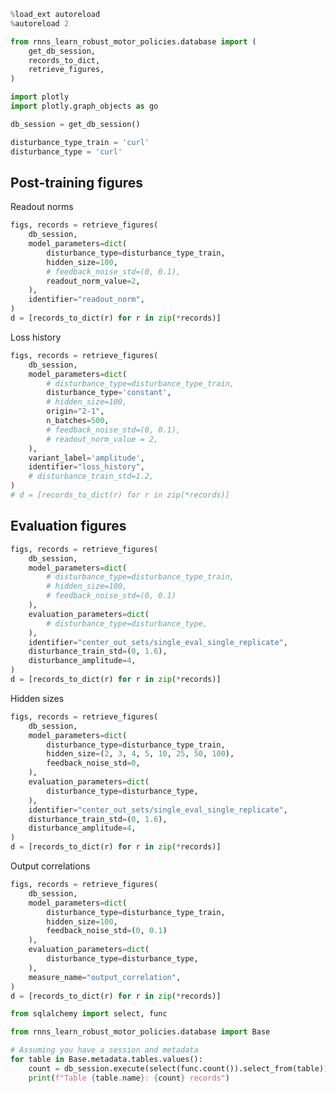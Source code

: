 
```python
%load_ext autoreload
%autoreload 2

from rnns_learn_robust_motor_policies.database import (
    get_db_session,
    records_to_dict,
    retrieve_figures,
)

import plotly 
import plotly.graph_objects as go
```


```python
db_session = get_db_session()
```

```python
disturbance_type_train = 'curl'
disturbance_type = 'curl'
```

## Post-training figures 

Readout norms

```python
figs, records = retrieve_figures(
    db_session,
    model_parameters=dict(
        disturbance_type=disturbance_type_train, 
        hidden_size=100, 
        # feedback_noise_std=(0, 0.1),
        readout_norm_value=2,
    ), 
    identifier="readout_norm", 
)
d = [records_to_dict(r) for r in zip(*records)]
```

Loss history

```python
figs, records = retrieve_figures(
    db_session,
    model_parameters=dict(
        # disturbance_type=disturbance_type_train, 
        disturbance_type='constant',
        # hidden_size=100, 
        origin="2-1",
        n_batches=500,
        # feedback_noise_std=(0, 0.1),
        # readout_norm_value = 2,
    ), 
    variant_label='amplitude',
    identifier="loss_history", 
    # disturbance_train_std=1.2,
)
# d = [records_to_dict(r) for r in zip(*records)]
```

## Evaluation figures

```python
figs, records = retrieve_figures(
    db_session,
    model_parameters=dict(
        # disturbance_type=disturbance_type_train, 
        # hidden_size=100, 
        # feedback_noise_std=(0, 0.1)
    ), 
    evaluation_parameters=dict(
        # disturbance_type=disturbance_type,
    ), 
    identifier="center_out_sets/single_eval_single_replicate", 
    disturbance_train_std=(0, 1.6),
    disturbance_amplitude=4,
)
d = [records_to_dict(r) for r in zip(*records)]
```

Hidden sizes

```python
figs, records = retrieve_figures(
    db_session,
    model_parameters=dict(
        disturbance_type=disturbance_type_train, 
        hidden_size=(2, 3, 4, 5, 10, 25, 50, 100), 
        feedback_noise_std=0,
    ), 
    evaluation_parameters=dict(
        disturbance_type=disturbance_type,
    ), 
    identifier="center_out_sets/single_eval_single_replicate", 
    disturbance_train_std=(0, 1.6),
    disturbance_amplitude=4,
)
d = [records_to_dict(r) for r in zip(*records)]
```



Output correlations

```python
figs, records = retrieve_figures(
    db_session,
    model_parameters=dict(
        disturbance_type=disturbance_type_train, 
        hidden_size=100, 
        feedback_noise_std=(0, 0.1)
    ), 
    evaluation_parameters=dict(
        disturbance_type=disturbance_type,
    ), 
    measure_name="output_correlation",
)
d = [records_to_dict(r) for r in zip(*records)]
```


```python
from sqlalchemy import select, func

from rnns_learn_robust_motor_policies.database import Base

# Assuming you have a session and metadata
for table in Base.metadata.tables.values():
    count = db_session.execute(select(func.count()).select_from(table)).scalar()
    print(f"Table {table.name}: {count} records")
```